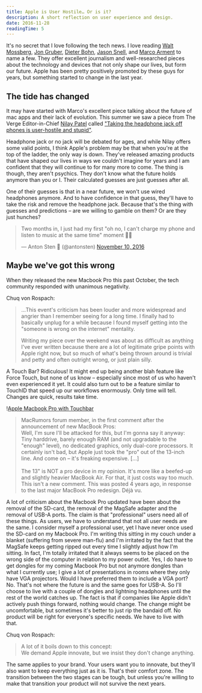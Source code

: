 ```yaml
---
title: Apple is User Hostile… Or is it?
description: A short reflection on user experience and design.
date: 2016-11-28
readingTime: 5
---
```


It's no secret that I love following the tech news. I love reading <a href="http://www.theverge.com/walt-mossberg-verge" target="_blank">Walt Mossberg</a>, <a href="https://daringfireball.net" target="_blank">Jon Gruber</a>, <a href="https://theverge.com" target="_blank">Dieter Bohn</a>, <a href="https://sixcolors.com/" target="_blank">Jason Snell</a>, and <a href="https://marco.org/" target="_blank">Marco Arment</a> to name a few. They offer excellent journalism and well-researched pieces about the technology and devices that not only shape our lives, but form our future. Apple has been pretty positively promoted by these guys for years, but something started to change in the last year.

## The tide has changed

It may have started with Marco's excellent piece talking about the future of mac apps and their lack of evolution. This summer we saw a piece from The Verge Editor-in-Chief <a href="https://twitter.com/reckless?lang=en" target="_blank">Nilay Patel</a> called <a href="http://www.theverge.com/circuitbreaker/2016/6/21/11991302/iphone-no-headphone-jack-user-hostile-stupid" target="_blank">"Taking the headphone jack off phones is user-hostile and stupid"</a>.

Headphone jack or no jack will be debated for ages, and while Nilay offers some valid points, I think Apple's problem may be that when you're at the top of the ladder, the only way is down. They've released amazing products that have shaped our lives in ways we couldn't imagine for years and I am confident that they will continue to for many more to come. The thing is though, they aren't psychics. They don't know what the future holds anymore than you or I. Their calculated guesses are just guesses after all.

One of their guesses is that in a near future, we won't use wired headphones anymore. And to have confidence in that guess, they'll have to take the risk and remove the headphone jack. Because that's the thing with guesses and predictions &#8211; are we willing to gamble on them? Or are they just hunches?

<blockquote class="twitter-tweet" data-width="500">
  <p lang="en" dir="ltr">
    Two months in, I just had my first "oh no, I can't charge my phone and listen to music at the same time" moment 🤔😳
  </p>

  <p>
    &mdash; Anton Sten 🐶 (@antonsten) <a href="https://twitter.com/antonsten/status/796769148713992192">November 10, 2016</a>
  </p>
</blockquote>

## Maybe we've got this wrong

When they released the new Macbook Pro this past October, the tech community responded with unanimous negativity.

Chuq von Rospach:

> &#8230;This event's criticism has been louder and more widespread and angrier than I remember seeing for a long time. I finally had to basically unplug for a while because I found myself getting into the "someone is wrong on the internet" mentality.
>
> Writing my piece over the weekend was about as difficult as anything I've ever written because there are a lot of legitimate gripe points with Apple right now, but so much of what's being thrown around is trivial and petty and often outright wrong, or just plain silly.

A Touch Bar? Ridiculous! It might end up being another blah feature like Force Touch, but none of us know &#8211; especially since most of us who haven't even experienced it yet. It could also turn out to be a feature similar to TouchID that speed up our workflows enormously. Only time will tell. Changes are quick, results take time.

!<a href="/images/articles/apple-macbookpro-7.gif">Apple Macbook Pro with Touchbar</a>

> MacRumors forum member, in the first comment after the announcement of new MacBook Pros:
> <br />Well, I'm sure I'll be attacked for this, but I'm gonna say it anyway:
> <br />Tiny harddrive, barely enough RAM (and not upgradable to the "enough" level), no dedicated graphics, only dual-core processors. It certainly isn't bad, but Apple just took the "pro" out of the 13-inch line. And come on &#8211; it's freaking expensive. […]
> <br /><br />The 13" is NOT a pro device in my opinion. It's more like a beefed-up and slightly heavier MacBook Air. For that, it just costs way too much.
> <br />
> This isn't a new comment. This was posted 4 years ago, in response to the last major MacBook Pro redesign. Déjà vu.

A lot of criticism about the Macbook Pro updated have been about the removal of the SD-card, the removal of the MagSafe adapter and the removal of USB-A ports. The claim is that "professional" users need all of these things. As users, we have to understand that not all user needs are the same. I consider myself a professional user, yet I have never once used the SD-card on my Macbook Pro. I'm writing this sitting in my couch under a blanket (suffering from severe man-flu) and I'm irritated by the fact that the MagSafe keeps getting ripped out every time I slightly adjust how I'm sitting. In fact, I'm totally irritated that it always seems to be placed on the wrong side of the computer in relation to my power outlet. Yes, I do have to get dongles for my coming Macbook Pro but not anymore dongles than what I currently use; I give a lot of presentations in rooms where they only have VGA projectors. Would I have preferred them to include a VGA port? No. That's not where the future is and the same goes for USB-A. So I'll choose to live with a couple of dongles and lightning headphones until the rest of the world catches up. The fact is that if companies like Apple didn't actively push things forward, nothing would change. The change might be uncomfortable, but sometimes it's better to just rip the bandaid off. No product will be right for everyone's specific needs. We have to live with that.

Chuq von Rospach:

> A lot of it boils down to this concept:
> <br />We demand Apple innovate, but we insist they don't change anything.

The same applies to your brand. Your users want you to innovate, but they'll also want to keep everything just as it is. That's their comfort zone. The transition between the two stages can be tough, but unless you're willing to make that transition your product will not survive the next years.